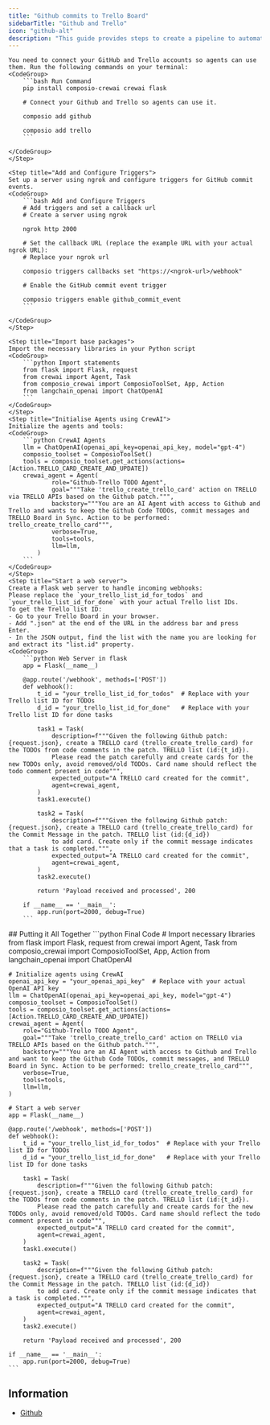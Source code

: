 ```yaml
---
title: "Github commits to Trello Board"
sidebarTitle: "Github and Trello"
icon: "github-alt"
description: "This guide provides steps to create a pipeline to automatically add or move tasks on your Trello board based on GitHub commits."
---
```


<Steps>
    <Step title="Install packages and Connect tools">

    You need to connect your GitHub and Trello accounts so agents can use them. Run the following commands on your terminal:
    <CodeGroup>
        ```bash Run Command
        pip install composio-crewai crewai flask

        # Connect your Github and Trello so agents can use it.

        composio add github

        composio add trello
        ```

    </CodeGroup>
    </Step>

    <Step title="Add and Configure Triggers">
    Set up a server using ngrok and configure triggers for GitHub commit events.
    <CodeGroup>
        ```bash Add and Configure Triggers
        # Add triggers and set a callback url
        # Create a server using ngrok

        ngrok http 2000

        # Set the callback URL (replace the example URL with your actual ngrok URL):
        # Replace your ngrok url

        composio triggers callbacks set "https://<ngrok-url>/webhook"

        # Enable the GitHub commit event trigger

        composio triggers enable github_commit_event
        ```

    </CodeGroup>
    </Step>

    <Step title="Import base packages">
    Import the necessary libraries in your Python script
    <CodeGroup>
        ```python Import statements
        from flask import Flask, request
        from crewai import Agent, Task
        from composio_crewai import ComposioToolSet, App, Action
        from langchain_openai import ChatOpenAI
        ```
    </CodeGroup>
    </Step>
    <Step title="Initialise Agents using CrewAI">
    Initialize the agents and tools:
    <CodeGroup>
        ```python CrewAI Agents
        llm = ChatOpenAI(openai_api_key=openai_api_key, model="gpt-4")
        composio_toolset = ComposioToolSet()
        tools = composio_toolset.get_actions(actions=[Action.TRELLO_CARD_CREATE_AND_UPDATE])
        crewai_agent = Agent(
                role="Github-Trello TODO Agent",
                goal="""Take 'trello_create_trello_card' action on TRELLO via TRELLO APIs based on the Github patch.""",
                backstory="""You are an AI Agent with access to Github and Trello and wants to keep the Github Code TODOs, commit messages and TRELLO Board in Sync. Action to be performed: trello_create_trello_card""",
                verbose=True,
                tools=tools,
                llm=llm,
            )
        ```
    </CodeGroup>
    </Step>
    <Step title="Start a web server">
    Create a Flask web server to handle incoming webhooks:
    Please replace the `your_trello_list_id_for_todos` and `your_trello_list_id_for_done` with your actual Trello list IDs.
    To get the Trello list ID:
    - Go to your Trello Board in your browser.
    - Add ".json" at the end of the URL in the address bar and press Enter.
    - In the JSON output, find the list with the name you are looking for and extract its "list.id" property.
    <CodeGroup>
        ```python Web Server in flask
        app = Flask(__name__)

        @app.route('/webhook', methods=['POST'])
        def webhook():
            t_id = "your_trello_list_id_for_todos"  # Replace with your Trello list ID for TODOs
            d_id = "your_trello_list_id_for_done"   # Replace with your Trello list ID for done tasks

            task1 = Task(
                description=f"""Given the following Github patch: {request.json}, create a TRELLO card (trello_create_trello_card) for the TODOs from code comments in the patch. TRELLO list (id:{t_id}).
                Please read the patch carefully and create cards for the new TODOs only, avoid removed/old TODOs. Card name should reflect the todo comment present in code""",
                expected_output="A TRELLO card created for the commit",
                agent=crewai_agent,
            )
            task1.execute()

            task2 = Task(
                description=f"""Given the following Github patch: {request.json}, create a TRELLO card (trello_create_trello_card) for the Commit Message in the patch. TRELLO list (id:{d_id})
                to add card. Create only if the commit message indicates that a task is completed.""",
                expected_output="A TRELLO card created for the commit",
                agent=crewai_agent,
            )
            task2.execute()

            return 'Payload received and processed', 200

        if __name__ == '__main__':
            app.run(port=2000, debug=True)
        ```

</CodeGroup>
</Step>

</Steps>
## Putting it All Together
<CodeGroup>
    ```python Final Code
    # Import necessary libraries
    from flask import Flask, request
    from crewai import Agent, Task
    from composio_crewai import ComposioToolSet, App, Action
    from langchain_openai import ChatOpenAI

    # Initialize agents using CrewAI
    openai_api_key = "your_openai_api_key"  # Replace with your actual OpenAI API key
    llm = ChatOpenAI(openai_api_key=openai_api_key, model="gpt-4")
    composio_toolset = ComposioToolSet()
    tools = composio_toolset.get_actions(actions=[Action.TRELLO_CARD_CREATE_AND_UPDATE])
    crewai_agent = Agent(
        role="Github-Trello TODO Agent",
        goal="""Take 'trello_create_trello_card' action on TRELLO via TRELLO APIs based on the Github patch.""",
        backstory="""You are an AI Agent with access to Github and Trello and want to keep the Github Code TODOs, commit messages, and TRELLO Board in Sync. Action to be performed: trello_create_trello_card""",
        verbose=True,
        tools=tools,
        llm=llm,
    )

    # Start a web server
    app = Flask(__name__)

    @app.route('/webhook', methods=['POST'])
    def webhook():
        t_id = "your_trello_list_id_for_todos"  # Replace with your Trello list ID for TODOs
        d_id = "your_trello_list_id_for_done"   # Replace with your Trello list ID for done tasks

        task1 = Task(
            description=f"""Given the following Github patch: {request.json}, create a TRELLO card (trello_create_trello_card) for the TODOs from code comments in the patch. TRELLO list (id:{t_id}).
            Please read the patch carefully and create cards for the new TODOs only, avoid removed/old TODOs. Card name should reflect the todo comment present in code""",
            expected_output="A TRELLO card created for the commit",
            agent=crewai_agent,
        )
        task1.execute()

        task2 = Task(
            description=f"""Given the following Github patch: {request.json}, create a TRELLO card (trello_create_trello_card) for the Commit Message in the patch. TRELLO list (id:{d_id})
            to add card. Create only if the commit message indicates that a task is completed.""",
            expected_output="A TRELLO card created for the commit",
            agent=crewai_agent,
        )
        task2.execute()

        return 'Payload received and processed', 200

    if __name__ == '__main__':
        app.run(port=2000, debug=True)
    ```

</CodeGroup>

## Information

- [Github](https://github.com/theyashwanthsai/ComposioCodeTrello)
